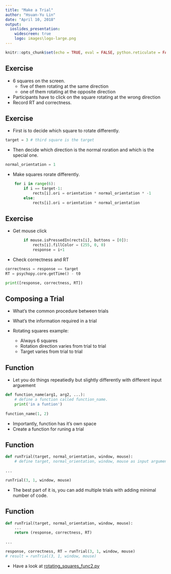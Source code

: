 ```yaml
---
title: "Make a Trial"
author: "Hsuan-Yu Lin"
date: "April 10, 2018"
output:
  ioslides_presentation:
    widescreen: true
    logo: images\logo-large.png
---
```


```r
knitr::opts_chunk$set(echo = TRUE, eval = FALSE, python.reticulate = FALSE)
```

## Exercise

- 6 squares on the screen.
    - five of them rotating at the same direction
    - one of them rotating at the opposite direction
- Participants have to click on the square rotating at the wrong direction
- Record RT and correctness.

## Exercise

- First is to decide which square to rotate differently.
```python
target = 3 # third square is the target
```
- Then decide which direction is the normal roration and which is the special one.
```python
normal_orientation = 1
```
- Make squares rorate differently.
```python
    for i in range(6):
        if i == target-1:
            rects[i].ori = orientation * normal_orientation * -1
        else:
            rects[i].ori = orientation * normal_orientation
```

## Exercise

- Get mouse click
```python
        if mouse.isPressedIn(rects[i], buttons = [0]):
            rects[i].fillColor = (255, 0, 0)
            response = i+1
```
- Check correctness and RT
```python
correctness = response == target
RT = psychopy.core.getTime() - t0

print([response, correctness, RT])
```

## Composing a Trial

- What's the common procedure between trials
- What's the information required in a trial

- Rotating squares example:
    - Always 6 squares
    - Rotation direction varies from trial to trial
    - Target varies from trial to trial
    
## Function

- Let you do things repeatiedly but slightly differently with different input arguement
```python
def function_name(arg1, arg2, ...):
    # define a function called function_name.
    print('in a funtion')
    
function_name(1, 2)
```
- Importantly, function has it's own space
- Create a function for runing a trial

## Function
```python
def runTrial(target, normal_orientation, window, mouse):
    # define target, normal_orientation, window, mouse as input argument
    
...

runTrial(3, 1, window, mouse)
```

- The best part of it is, you can add multiple trials with adding minimal number of code.

## Function
```python
def runTrial(target, normal_orientation, window, mouse):
    ...
    return (response, correctness, RT)
    
...

response, correctness, RT = runTrial(3, 1, window, mouse)
# result = runTrial(3, 1, window, mouse)
```

- Have a look at [rotating_squares_func2.py]()